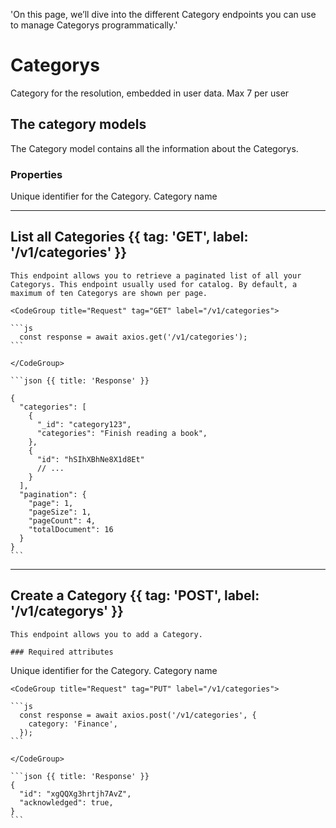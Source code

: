   'On this page, we’ll dive into the different Category endpoints you can use to manage Categorys programmatically.'

# Categorys

Category for the resolution, embedded in user data. Max 7 per user

## The category models

The Category model contains all the information about the Categorys.

### Properties

<Properties>
  <Property name="id" type="string">
    Unique identifier for the Category.
  </Property>
  <Property name="category" type="string">
    Category name
  </Property>
</Properties>

---

## List all Categories {{ tag: 'GET', label: '/v1/categories' }}

<Row>
  <Col>

    This endpoint allows you to retrieve a paginated list of all your Categorys. This endpoint usually used for catalog. By default, a maximum of ten Categorys are shown per page.


  </Col>
  <Col sticky>

    <CodeGroup title="Request" tag="GET" label="/v1/categories">

    ```js
      const response = await axios.get('/v1/categories');
    ```

    </CodeGroup>

    ```json {{ title: 'Response' }}
    
    {
      "categories": [
        {
          "_id": "category123",
          "categories": "Finish reading a book",
        },
        {
          "id": "hSIhXBhNe8X1d8Et"
          // ...
        }
      ],
      "pagination": {
        "page": 1,
        "pageSize": 1,
        "pageCount": 4,
        "totalDocument": 16
      }
    }
    ```

  </Col>
</Row>

---


## Create a Category {{ tag: 'POST', label: '/v1/categorys' }}

<Row>
  <Col>

    This endpoint allows you to add a Category. 

    ### Required attributes

<Properties>
  <Property name="id" type="string">
    Unique identifier for the Category.
  </Property>
  <Property name="category" type="string">
    Category name
  </Property>
</Properties>
    

  </Col>
  <Col sticky>

    <CodeGroup title="Request" tag="PUT" label="/v1/categories">

    ```js
      const response = await axios.post('/v1/categories', {
        category: 'Finance',
      });
    ```

    </CodeGroup>

    ```json {{ title: 'Response' }}
    {
      "id": "xgQQXg3hrtjh7AvZ",
      "acknowledged": true,
    }
    ```

  </Col>
</Row>
